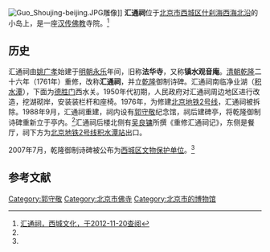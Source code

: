 {{Coord|39.948006|116.374092|type:landmark_region:CN-11_source:GoogleMaps|display=title}}
{{文物保护单位
| 级别 = 市县级
| 省名 = 北京市
| 市/县名 = 北京市西城区
| 图片 = 
| 名称 = 清乾隆汇通祠诗碑
| 编号 = 	2-11
| 分类 = 石窟寺及石刻
| 所在 = 北二环路汇通祠内
| 时代 = [[清|清]]
| 登录 = 2007年7月20日
}}
[[File:Guo_Shoujing-beijing.JPG|thumb]]雕像]]
'''汇通祠'''位于[[北京市|北京市]][[西城区|西城区]][[什刹海|什刹海]][[西海北沿|西海北沿]]的小岛上，是一座[[汉传佛教|汉传佛教]]寺院。<ref name=xc>[http://www.bjxch.gov.cn/pub/xch_zhuzhan/B/xch_wenhua/wh_wwbh/qjwwbh/200803/t20080310_1109441.html 汇通祠，西城文化，于2012-11-20查阅]{{dead link|date=2018年3月 |bot=InternetArchiveBot |fix-attempted=yes }}</ref>

==历史==
汇通祠由[[姚广孝|姚广孝]]始建于[[明朝|明朝]][[永乐|永乐]]年间，旧称'''法华寺'''，又称'''镇水观音庵'''。[[清朝|清朝]][[乾隆|乾隆]]二十六年（1761年）重修，改称'''汇通祠'''，并立[[乾隆帝|乾隆]]御制诗碑。汇通祠南临净业湖（[[积水潭|积水潭]]），下面为[[德胜门|德胜门]]西水关。1950年代初期，人民政府对汇通祠周边地区进行改造，挖湖砌岸，安装装栏杆和座椅。1976年，为修建[[北京地铁2号线|北京地铁2号线]]，汇通祠被拆除。1988年9月，汇通祠重建，祠内设有[[郭守敬|郭守敬]]纪念馆，祠后建碑亭，将乾隆御制诗碑重新立于亭内。<ref name=xc/>汇通祠后楼北侧有[[吴良镛|吴良镛]]所撰《重修汇通祠记》，东侧是餐厅，祠下方为[[北京地铁2号线|北京地铁2号线]][[积水潭站|积水潭站]]出口。

2007年7月，乾隆御制诗碑被公布为[[西城区文物保护单位|西城区文物保护单位]]。<ref name=xc/>

==参考文献==
{{reflist}}

[[Category:郭守敬|Category:郭守敬]]
[[Category:北京市佛寺|Category:北京市佛寺]]
[[Category:北京市的博物馆|Category:北京市的博物馆]]